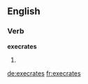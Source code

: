 ==English==

===Verb===
'''execrates'''

# {{third-person singular of|execrate}}

[[de:execrates]]
[[fr:execrates]]